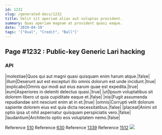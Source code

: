 ```yaml
---
id: 1232
slug: /generated-docs/1232
title: Velit sit aperiam alias aut voluptas provident.
summary: Quas aperiam magnam at provident quasi eaque.
date: '2019-04-19'
tags: '["Oval", "Credit", "Ball"]'
---
```


## Page #1232 : Public-key Generic Lari hacking
### API

|molestiae|Quos qui aut magni quasi quisquam enim harum atque.|false|
|illum|Deserunt aut est excepturi illo omnis dolorum est unde incidunt.|true|
|explicabo|Omnis qui modi aut eius earum quae est expedita.|true|
|eum|Asperiores in deleniti delectus quasi.|true|
|ut|Ipsum voluptatibus sit dolorem libero ut quia cupiditate eaque et.|false|
|nisi|Fugit assumenda repudiandae sint nesciunt enim at in et.|true|
|omnis|Corrupti velit dolorum sapiente dolorem eius est quia dicta necessitatibus.|false|
|placeat|Animi sit optio ipsa ut nihil aspernatur quisquam perspiciatis vero.|false|
|laudantium|Architecto optio eos voluptatem nemo.|false|

Reference [510](/510)
Reference [630](/630)
Reference [1339](/1339)
Reference [1512](/1512)
![](/assets/cats-5.jpg)


